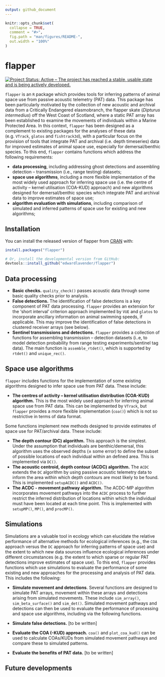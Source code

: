 ```yaml
---
output: github_document
---
```


```r
knitr::opts_chunk$set(
  collapse = TRUE,
  comment = "#>",
  fig.path = "man/figures/README-",
  out.width = "100%"
)
```

# flapper

[![Project Status: Active – The project has reached a stable, usable
state and is being actively
developed.](https://www.repostatus.org/badges/latest/active.svg)](https://www.repostatus.org/#active) 

`flapper` is an `R` package which provides tools for inferring patterns of animal space use from passive acoustic telemetry (PAT) data. This package has been particularly motivated by the collection of new acoustic and archival data from a Critically Endangered elasmobranch, the flapper skate (_Dipturus intermedius_) off the West Coast of Scotland, where a static PAT array has been established to examine the movements of individuals within a Marine Protected Area. In this context, `flapper` has been designed as a complement to existing packages for the analyses of these data (e.g. `VTrack`, `glatos` and `fishtrack3d`), with a particular focus on the provision of tools that integrate PAT and archival (i.e. depth timeseries) data for improved estimates of animal space use, especially for demersal/benthic species. To this end, `flapper` contains functions which address the following requirements:

* **data processing**, including addressing ghost detections and assembling detection -- transmission (i.e., range testing) datasets;
* **space use algorithms**, including a more flexible implementation of the most widely used approach for inferring space use (i.e. the centre of activity -- kernel utilisation (COA-KUD) approach) and new algorithms designed for demersal/benthic species which integrate PAT and archival data to improve estimates of space use; 
* **algorithm evaluation with simulations**, including comparison of simulated and inferred patterns of space use for existing and new algorithms;

## Installation

You can install the released version of flapper from [CRAN](https://CRAN.R-project.org) with:

``` r
install.packages("flapper")
```

```r
# Or, install the developmental version from GitHub:
devtools::install_github("edwardlavender/flapper")
```

## Data processing 

* **Basic checks.** `quality_check()` passes acoustic data through some basic quality checks prior to analysis. 
* **False detections.** The identification of false detections is a key component of PAT data processing. `flapper` provides an extension for the 'short interval' criterion approach implemented by `VUE` and `glatos` to incorporate ancillary information on animal swimming speeds, if applicable. This may improve the identification of false detections in clustered receiver arrays (see below). 
* **Sentinel transmissions and detections.** `flapper` provides a collection of functions for assembling transmission -- detection datasets (i..e, to model detection probability from range testing experiments/sentinel tag data). The main function is `assemble_rtdet()`, which is supported by `rtdet()` and `unique_rec()`.

## Space use algorithms

`flapper` includes functions for the implementation of some existing algorithms designed to infer space use from PAT data. These include: 

* **The centres of activity -- kernel utilisation distribution (COA-KUD) algorithm.**  This is the most widely used approach for inferring animal space use from PAT data. This can be implemented by `VTrack`, but `flapper` provides a more flexible implementation (`coa()`) which is not so restrictive in terms of data format. 

Some functions implement new methods designed to provide estimates of space use for PAT/archival data. These include:

* **The depth contour (DC) algorithm.** This approach is the simplest. Under the assumption that individuals are benthic/demersal, this algorithm uses the observed depths (± some error) to define the subset of possible locations of each individual within an defined area. This is implemented via `DC()`.
* **The acoustic centroid, depth contour (ACDC) algorithm.** The `ACDC` extends the `DC` algorithm by using passive acoustic telemetry data to inform the area within which depth contours are most likely to be found. This is implemented `setupACDC()` and `ACDC()`.
* **The ACDC - movement pathway algorithm.** The ACDC-MP algorithm incorporates movement pathways into the `ACDC` process to further restrict the inferred distribution of locations within which the individual must have been located at each time point. This is implemented with `setupMP()`, `MP()`, and `procMP()`.

## Simulations

Simulations are a valuable tool in ecology which can elucidate the relative performance of alternative methods for ecological inferences (e.g., the `COA` approach versus the `DC` approach for inferring patterns of space use) and the extent to which new data sources influence ecological inferences under different circumstances (e.g. the extent to which sparse or regular PAT detections improve estimates of space use). To this end, `flapper` provides functions which use simulations to evaluate the performance of some existing and new approaches for the processing and analysis of PAT data. This includes the following: 

* **Simulate movement and detections**. Several functions are designed to simulate PAT arrays, movement within these arrays and detections arising from simulated movements. These include `sim_array()`, `sim_beta_surface()` and `sim_det()`. Simulated movement pathways and detections can then be used to evaluate the performance of processing and space use algorithms, including via the following functions.

* **Simulate false detections.** [to be written]

* **Evaluate the COA (-KUD) approach.** `coa()` and `plot_coa_kud()` can be used to calculate COAs/KUDs from simulated movement pathways and compare these to simulated patterns.
* **Evaluate the benefits of PAT data.** [to be written]

## Future developments 


